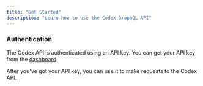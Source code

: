 ```yaml
---
title: "Get Started"
description: "Learn how to use the Codex GraphQL API"
---
```


### Authentication

The Codex API is authenticated using an API key. You can get your API key from the [dashboard](https://dashboard.codex.io).

After you've got your API key, you can use it to make requests to the Codex API.